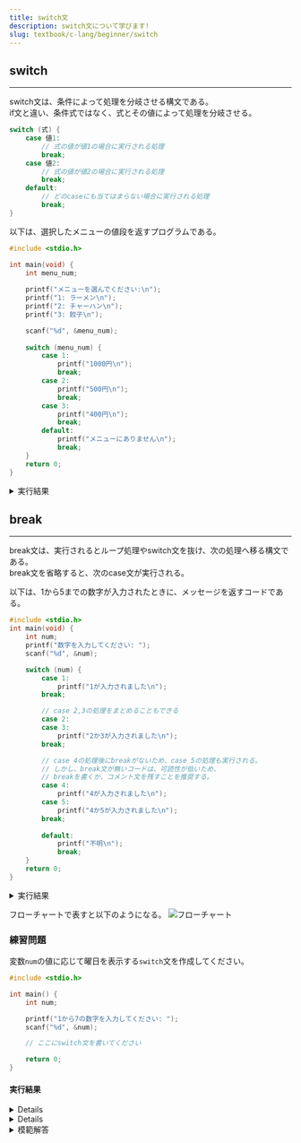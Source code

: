 ```yaml
---
title: switch文
description: switch文について学びます!
slug: textbook/c-lang/beginner/switch
---
```



## switch
---

switch文は、条件によって処理を分岐させる構文である。  
if文と違い、条件式ではなく、式とその値によって処理を分岐させる。  

```c   
switch (式) {
    case 値1:
        // 式の値が値1の場合に実行される処理
        break;
    case 値2:
        // 式の値が値2の場合に実行される処理
        break;
    default:
        // どのcaseにも当てはまらない場合に実行される処理
        break;
}
```

以下は、選択したメニューの値段を返すプログラムである。

```c
#include <stdio.h> 

int main(void) {
    int menu_num;
    
    printf("メニューを選んでください:\n");
    printf("1: ラーメン\n");
    printf("2: チャーハン\n");
    printf("3: 餃子\n");

    scanf("%d", &menu_num);
    
    switch (menu_num) {
        case 1:
            printf("1000円\n");
            break;
        case 2:
            printf("500円\n");
            break;
        case 3:
            printf("400円\n");
            break;
        default:
            printf("メニューにありません\n");
            break;
    }
    return 0;
}
```
<details>
  <summary>実行結果</summary>
実行結果1
```
メニューを選んでください:
1: ラーメン
2: チャーハン
3: 餃子
1
1000円
```
---
実行結果2
```
メニューを選んでください:
1: ラーメン
2: チャーハン
3: 餃子
4
メニューにありません
```
---
フローチャートで表すと以下のようになる。
![フローチャート](/fc_menu_switch.drawio.svg)
</details>

## break
---

break文は、実行されるとループ処理やswitch文を抜け、次の処理へ移る構文である。  
break文を省略すると、次のcase文が実行される。 

以下は、1から5までの数字が入力されたときに、メッセージを返すコードである。  
```c
#include <stdio.h>
int main(void) {
    int num;
    printf("数字を入力してください: ");
    scanf("%d", &num);

    switch (num) {
        case 1:
            printf("1が入力されました\n");
        break;

        // case 2,3の処理をまとめることもできる
        case 2:
        case 3:
            printf("2か3が入力されました\n");
        break;

        // case 4の処理後にbreakがないため、case 5の処理も実行される。
        // しかし、break文が無いコードは、可読性が低いため、
        // breakを書くか、コメント文を残すことを推奨する。
        case 4:
            printf("4が入力されました\n");
        case 5:
            printf("4か5が入力されました\n");
        break;
        
        default:
            printf("不明\n");
            break;
    }
    return 0;
}
```
<details>
  <summary>実行結果</summary>
実行結果1
```
数字を入力してください: 1
1が入力されました
```
---
実行結果2
```
数字を入力してください: 2
2か3が入力されました
```
---
実行結果3
```
数字を入力してください: 3
2か3が入力されました
```
---
実行結果4
```
数字を入力してください: 4
4が入力されました
4か5が入力されました
```
---
実行結果5
```
数字を入力してください: 5
4か5が入力されました
```
---
実行結果6
```
数字を入力してください: 6
不明
```
---
</details>

フローチャートで表すと以下のようになる。
![フローチャート](/fc_sample_break.drawio.svg)

### 練習問題

変数`num`の値に応じて曜日を表示する`switch`文を作成してください。

```c
#include <stdio.h>

int main() {
    int num;

    printf("1から7の数字を入力してください: ");
    scanf("%d", &num);

    // ここにswitch文を書いてください

    return 0;
}
```
#### 実行結果
<details>
```
1から7の数字を入力してください: 1
月曜日
```
```
1から7の数字を入力してください: 2
火曜日
```
```
1から7の数字を入力してください: 3
水曜日
```
```
1から7の数字を入力してください: 4
木曜日
```
```
1から7の数字を入力してください: 5
金曜日
```
```
1から7の数字を入力してください: 6
土曜日
```
```
1から7の数字を入力してください: 7
日曜日
```
</details>
<Aside type="tip">
 <details> switch文では、`case`に値を指定して該当する処理を実行します。 入力した`num`の値によって、対応する曜日を`printf`で表示し、`break`でswitch文を抜けましょう。 </details> 
 </Aside> 
<details> 
 <summary>模範解答</summary>
```c
#include <stdio.h>

int main() {
    int num;

    printf("1から7の数字を入力してください: ");
    scanf("%d", &num);

    switch (num) {
        case 1:
            printf("月曜日\n");
            break;
        case 2:
            printf("火曜日\n");
            break;
        case 3:
            printf("水曜日\n");
            break;
        case 4:
            printf("木曜日\n");
            break;
        case 5:
            printf("金曜日\n");
            break;
        case 6:
            printf("土曜日\n");
            break;
        case 7:
            printf("日曜日\n");
            break;
        default:
            printf("1から7の数字を入力してください\n");
            break;
    }

    return 0;
}
```
</details>

## continue
---

continue文は、ループ処理を抜けずに次の処理へ移る構文である。  
以下は、1から100までの数字が入力されるとその数字を出力し、入力された数字が1から100まででないときは再入力させるコードである。
```c
#include <stdio.h>

int main(void) {
    int num = 1; // 0以外の数値で初期化

    printf("0 を入力するとループを終了します。");

    while (1) {
        printf("1～100 の数値を入力してください: ");
        scanf("%d", &num);

        if (num == 0) {
            break; // break文はループそのものを抜ける
        } else if (num < 1 || num > 100) {
            printf("無効な入力です。もう一度入力してください。\n");
            continue;  // continue文はループ処理を抜けずに次のループへ移る
        }
        
        printf("入力された数値: %d\n", num);
    }
    return 0;
}
```
<details>
  <summary>実行結果</summary>
```
0 を入力するとループを終了します。
1～100 の数値を入力してください: 50
入力された数値: 50
1～100 の数値を入力してください: 200
無効な入力です。もう一度入力してください。
1～100 の数値を入力してください: 0
```
</details>
---

<Aside type="caution">
### continue文の落とし穴
---

continue文の使用を避けたほうが可読性が向上することもある。

2の倍数でも3の倍数でもない値を表示するコードを、continue文を使用した場合と使用しない場合で示す。  

良い例の 『continue を不使用』の場合は、if文の条件式が、そのまま値を表示する条件になっている。  
しかし、悪い例の 『continue を使用』の場合は、if文の条件式が値を表示「しない」条件である。そのため、値が表示される条件がぱっと見でわかりにくい。

良い例（continue を不使用）
```c
#include <stdio.h>

int main(void) {
    for (int i = 1; i <= 10; i++) {
        if (i % 2 != 0 && i % 3 != 0) {  // 2の倍数でも3の倍数でもない
            printf("%d ", i);
        }
    }
    return 0;
}
```
実行結果
```
1 5 7
```


---

悪い例（continueを使用）
```c
#include <stdio.h>

int main(void) {
    for (int i = 1; i <= 10; i++) {
        // 2の倍数でも3の倍数でもないなら次の処理へ
        if (i % 2 != 0 && i % 3 != 0){ 
            continue; 
        }
        printf("%d ", i); // 2,3の倍数を表示
    }
    return 0;
}
```
実行結果
```
2 3 4 6 8 9 10 
```
---
</Aside>

### 練習問題

1から10までの数のうち、偶数だけを表示するように`continue`文を使ってください。

```c
#include <stdio.h>

int main() {
    for (int i = 1; i <= 10; i++) {
        // ここにcontinue文を使って偶数だけ表示してください
    }

    return 0;
}
```
#### 実行結果
```
2
4
6
8
10
```

<Aside type="tip"> 
 <details>if文の条件式に`i % 2 != 0`とすると、偶数でない時に実行する</details> 
</Aside> 
<details> 
 <summary>模範解答</summary>
```c
#include <stdio.h>

int main() {
    for (int i = 1; i <= 10; i++) {
        if (i % 2 != 0) {
            continue;
        }
        printf("%d\n", i);
    }

    return 0;
}
```
</details>

## 理解度チェック
---

{/* <Quize>
{
swtich文を用いて月を入力すると対応する季節を表示しなさい。
}
</Quize>

<Anser ans={
```c
#include <stdio.h>

#include <stdio.h>

int main(void) {
    int month;

    // ユーザーに入力を求める
    printf("1～12の数字を入力してください (例: 3 → 春): ");
    scanf("%d", &month);

    // switch文を使用して季節を判定
    switch (month) {
        case 3:
        case 4:
        case 5:
            printf("春です！\n");
            break;
        case 6:
        case 7:
        case 8:
            printf("夏です！\n");
            break;
        case 9:
        case 10:
        case 11:
            printf("秋です！\n");
            break;
        case 12:
        case 1:
        case 2:
            printf("冬です！\n");
            break;
        default:
            printf("エラー: 1～12の範囲で入力してください。\n");
    }

    return 0;
}
```    
}>
{case文をまとめることで、同じ処理をまとめることができる。}
</Anser> */}
